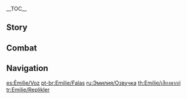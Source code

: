 {{CharacterTabs}}
{{LanguageTabs}}
__TOC__
==Story==
{{VO/Story
|character           = Emilie
|language            = en
|name                = Emilie

<!-- Hello -->
|vo_01_01_title      = Hello
|vo_01_01_file       = VO_{language}{character} Hello.ogg
|vo_01_01_tx         = Hello, my name is Emilie. Is your inquiry perfume-related by any chance?<br>If your inquiry is of a different nature, I suggest we find a quieter place to talk.

<!-- Chats -->
|vo_02_01_title      = Chat: Inspiration
|vo_02_01_file       = VO_{language}{character} Chat - Inspiration.ogg
|vo_02_01_tx         = Ah, now there's an idea... Just a moment, please. I need to jot this down.
|vo_02_02_title      = Chat: Perfume Fan
|vo_02_02_file       = VO_{language}{character} Chat - Perfume Fan.ogg
|vo_02_02_tx         = Many ladies in the [[Court of Fontaine]] like to spray their perfume onto a delicate lace fan, allowing them to generate a pleasant fragrance with each flick of the wrist. It's quite an ingenious method.
|vo_02_03_title      = Chat: Newspaper
|vo_02_03_file       = VO_{language}{character} Chat - Newspaper.ogg
|vo_02_03_tx         = Would you mind coming with me to buy a copy of today's newspaper?

<!-- Weather -->
|vo_03_01_title      = When It Rains
|vo_03_01_file       = VO_{language}{character} When It Rains.ogg
|vo_03_01_tx         = Rain can be quite troublesome sometimes. It washes too many things away...
|vo_03_02_title      = When Thunder Strikes
|vo_03_02_file       = VO_{language}{character} When Thunder Strikes.ogg
|vo_03_02_tx         = When lightening strikes, it always leaves behind a unique scent in the air.
|vo_03_03_title      = When It Snows
|vo_03_03_file       = VO_{language}{character} When It Snows.ogg
|vo_03_03_tx         = What an extraordinary environment. I'd imagine there are many precious materials to be found here.
|vo_03_04_title      = When the Sun Is Out
|vo_03_04_file       = VO_{language}{character} When the Sun Is Out.ogg
|vo_03_04_tx         = Ah, the sunshine is so nice. The sign of a good day ahead, I hope.
|vo_03_05_title      = In the Desert
|vo_03_05_file       = VO_{language}{character} In the Desert.ogg
|vo_03_05_tx         = High-quality ingredients can be found everywhere, even in the barren desert. [[Wenut]] fat, for example, can be refined into a very valuable perfume component.

<!-- Greetings -->
|vo_04_01_title      = Good Morning
|vo_04_01_file       = VO_{language}{character} Good Morning.ogg
|vo_04_01_tx         = I like to start off my day by drinking a glass of ice-cold water. It helps me wake up.
|vo_04_02_title      = Good Afternoon
|vo_04_02_file       = VO_{language}{character} Good Afternoon.ogg
|vo_04_02_tx         = A casual stroll after a meal aids digestion and increases blood circulation. So, would you like to join?
|vo_04_03_title      = Good Evening
|vo_04_03_file       = VO_{language}{character} Good Evening.ogg
|vo_04_03_tx         = Certain perfume ingredients can only be gathered at specific times of the day. So, sometimes, I need to head out in the middle of the night.
|vo_04_04_title      = Good Night
|vo_04_04_file       = VO_{language}{character} Good Night.ogg
|vo_04_04_tx         = Good night. I could recommend quite a few fragrances to help with sleep, if you want. But, letting your body fall asleep naturally is always best.

<!-- About -->
|vo_05_01_title      = About {character}
|vo_05_01_file       = VO_{language}{character} About {character}.ogg
|vo_05_01_tx         = I must admit, I'm not very good at coming up with topics to talk about. Simply put, I'm not the best conversationalist. But, if there's anything you want to share, good or bad, I'm always willing to listen.
|vo_05_02_title      = About {character}: Forensic Cleaner
|vo_05_02_friendship = 4
|vo_05_02_file       = VO_{language}{character} About {character} - Forensic Cleaner.ogg
|vo_05_02_tx         = When the authorities finish investigating a homicide or a fatal accident, there's still a lot of clean up work to be done at the scene. This includes disposing of organic matter, removing blood stains, sanitizing the area... All of which are the responsibility of a Forensic Cleaner. Interestingly enough, I'm not actually affiliated with any organization in the Court of Fontaine. I'm an independent contractor. I do have a long-standing work agreement with the [[Garde]]s, but I also accept private commissions.<br>That's pretty much all there is to say about my line of work, but if you have any questions, by all means, ask away.

<!-- About Us -->
|vo_06_01_title      = About Us: Recommendations
|vo_06_01_file       = VO_{language}{character} About Us - Recommendations.ogg
|vo_06_01_tx         = What perfume do I usually wear? Ah, sorry to disappoint, but I don't normally wear perfume while I'm working. It can get in the way of other scents when working, you see. But, if you tell me a little bit about your current mood, I can certainly give you a few recommendations.
|vo_06_02_title      = About Us: Visit
|vo_06_02_friendship = 6
|vo_06_02_file       = VO_{language}{character} About Us - Visit.ogg
|vo_06_02_tx         = You'd like to visit my studio? You're more than welcome to. I can teach you a bit about perfumery, and I have quite a sizable collection for you to peruse. My mother was a perfume enthusiast as well. In fact, many of the perfumes in my collection are gifts from her. If there's time, we could even try them all one by one.

<!-- Miscellany I -->
|vo_07_01_title      = About the [[Vision]]
|vo_07_01_friendship = 4
|vo_07_01_file       = VO_{language}{character} About the Vision.ogg
|vo_07_01_tx         = I once tried to use my Vision to create a plant species that could grow without any nourishment. Unfortunately, my attempts were entirely unsuccessful. It just goes to show, even with the power of a Vision, there's still a limit to what is possible. You can't defy the laws of nature.
|vo_07_02_title      = Something to Share
|vo_07_02_file       = VO_{language}{character} Something to Share.ogg
|vo_07_02_tx         = The five senses aren't completely independent. The color red, for example, might evoke a feeling of warmth, and fragrances can induce specific sensations as well. This property is mainly exploited on the sales front, though. If a customer is feeling down, for example, they can be easily persuaded to choose a perfume with an herbal or sweet scent.
|vo_07_03_title      = Interesting Things
|vo_07_03_quest      = Requiem of the Echoing Depths
|vo_07_03_file       = VO_{language}{character} Interesting Things - Aether.ogg
|vo_07_03_tx         = {{A|VO Emilie Interesting Things - Lumine.ogg}}{{MC|m=Nothing can be more interesting than encountering new things. You've traveled to so many places, and I'm sure your range of experience is much broader than my own, so I was wondering if I could make a request... Have you ever encountered a flower, or spice maybe, that left a particularly strong impression on you? Could you tell me about it?<br>The "[[Inteyvat]]" flower... Huh, can't say I've ever heard of it, but that's certainly a grand-sounding name. Alright, well, I've made a note of it. If I'm lucky enough to ever see it in person, I'll certainly let you know.|f=May I ask you something? The flower you wear in your hair... I've never seen one like it before. If you saw fit to fashion it into a hair accessory, I imagine it means a great deal to you.<br>The "Inteyvat" flower... Huh, that's certainly a grand-sounding name. I don't know how you came to possess it, but I'm sure it means you are very important to this world.}}

<!-- About Others -->
|vo_08_01_title      = About [[Chevreuse]]
|vo_08_01_friendship = 4
|vo_08_01_file       = VO_{language}{character} About Chevreuse.ogg
|vo_08_01_tx         = I'm not sure if she ever mentioned it, but we met each other through work. Although, most of our conversations aren't nearly as serious as our jobs would suggest. One time, she told me she read a novel about a perfumer who makes a scent using human tissue. Fictional, of course, but in the story it turns out to be astonishingly successful &mdash; the finest perfume ever made. Based on my own experience, I find it hard to believe the scent would turn out quite so wonderful in real life...<br>Chevreuse wasn't too focused on the feasibility, though. She was too busy trying to unravel all the legal liabilities involved in a situation like that.
|vo_08_01_mention    = Chevreuse
|vo_08_02_title      = About [[Chiori]]
|vo_08_02_friendship = 4
|vo_08_02_file       = VO_{language}{character} About Chiori.ogg
|vo_08_02_tx         = As a designer, Chiori has a keen eye for trends. Although we deal in completely different products, I still enjoy listening to her talk about the creative thought process behind her designs. Not to mention, she has a pretty good eye when it comes to perfume. Whenever I have her test out my new products, she always manages to pick the one that ends up selling the best.
|vo_08_02_mention    = Chiori
|vo_08_03_title      = About [[Charlotte]]
|vo_08_03_friendship = 4
|vo_08_03_file       = VO_{language}{character} About Charlotte.ogg
|vo_08_03_tx         = Ah, a truly energetic young lady. Being a journalist, I would imagine quite a few people see her as nothing but trouble, but that hasn't been my experience. Even after discovering the true nature of my work, she still chose to keep it to herself. This despite the fact that she had no reason to help me, and it probably wasn't in her professional interests to do so. So, I have quite a high opinion of her. If she ever needed my help, I would certainly not refuse.
|vo_08_03_mention    = Charlotte
|vo_08_04_title      = About [[Clorinde]]
|vo_08_04_friendship = 4
|vo_08_04_file       = VO_{language}{character} About Clorinde.ogg
|vo_08_04_tx         = I'm fairly certain everyone in [[Fontaine]] knows that name. She's a formidable [[Champion Duelist]], after all. Although, I find her quite easy to get along with. In my experience, the stronger a person is in combat, the more open they are in conversation.
|vo_08_04_mention    = Clorinde
|vo_08_05_title      = About [[Sigewinne]]
|vo_08_05_friendship = 4
|vo_08_05_file       = VO_{language}{character} About Sigewinne.ogg
|vo_08_05_tx         = If I'm not mistaken, I believe Miss Sigewinne met me when I was very young &mdash; too young to remember... Ah, I probably haven't told you, my father works for the [[Marechaussee Phantom]], so we often have [[Melusine]]s over as guests. Apparently, the Melusines were often the ones looking after me as a baby.<br>But, Miss Sigewinne has never treated me as her junior. She always speaks highly of my perfumes, so whenever I make a new sample, I usually set aside an extra for her.
|vo_08_05_mention    = Sigewinne
|vo_08_06_title      = About [[Neuvillette]]
|vo_08_06_friendship = 4
|vo_08_06_file       = VO_{language}{character} About Neuvillette.ogg
|vo_08_06_tx         = As a perfumer, if your sense of smell starts to become dull, there's actually quite an easy solution &mdash; drinking fresh water. I'm not usually strict about the water I drink, but, out of curiosity, I once attended a water-tasting event organized by Monsieur Neuvillette.<br>He had such an abstract yet distinctive understanding of the distinguishing features of different types of water. It almost reminded me of the way magazine articles talk about perfume. He took the time to understand my needs, and recommended a few water sources to me with utmost sincerity. He was so considerate, sometimes, I choose to buy the varieties he recommended, even if just out of respect for him.
|vo_08_06_mention    = Neuvillette
|vo_08_07_title      = About [[Wriothesley]]
|vo_08_07_friendship = 4
|vo_08_07_file       = VO_{language}{character} About Wriothesley.ogg
|vo_08_07_tx         = You know Wriothesley? Haha, well aren't you full of surprises. From what I know, the Duke tries to keep a very low profile &mdash; most people don't even know he exists. Monsieur [[Neuvillette]] once tried to recommend my services to him, but apparently he thought that the [[Fortress of Meropide]] would have no occasion for them.<br>I can't know what his reasons were for turning me down, as I've never met him in person. But if I was to speculate... I would say perhaps there are certain things he doesn't want washed away. Perhaps he prefers to leave them there... as a warning.
|vo_08_07_mention    = Wriothesley,Neuvillette
|vo_08_08_title      = About [[Tighnari]]
|vo_08_08_friendship = 4
|vo_08_08_file       = VO_{language}{character} About Tighnari.ogg
|vo_08_08_tx         = I've only met him in person a few times, but we communicate by letter often. He reached out to me first, writing a letter after tracking down my details through some roundabout way. He was extremely polite, and it was incredibly flattering to have such a renowned botanist ask for my flower-related expertise. But, I also saw it as a chance to learn from him. I decided to ask some of my own questions, particularly about perfume ingredients from [[Sumeru]], and he gave me thorough answers to each and every one.<br>Now, our correspondence is much more casual. He even tells me about his companions sometimes. I really am delighted I got this opportunity to make a new friend.
|vo_08_08_mention    = Tighnari

<!-- More About -->
|vo_09_01_title      = More About {character}: I
|vo_09_01_file       = VO_{language}{character} More About {character} - 01.ogg
|vo_09_01_tx         = People often romanticize perfume, assigning it all sorts of poetic qualities. But, in reality, perfume-making is much closer to a science. It can be boiled down to a simple chemistry experiment, really. It's up to the perfumer to bridge the gap between the product's artistic and scientific qualities, and doing that with any degree of success takes quite a bit of skill.
|vo_09_02_title      = More About {character}: II
|vo_09_02_friendship = 3
|vo_09_02_file       = VO_{language}{character} More About {character} - 02.ogg
|vo_09_02_tx         = People can describe how a certain scent makes them feel, sure. But, it's very difficult to recreate a scent just based off of a written description, even for me. So, I do apologize, but I don't take custom orders. That said, if you find any of my other perfumes to be to your liking, it would of course be my honor to do business with you.
|vo_09_03_title      = More About {character}: III
|vo_09_03_friendship = 4
|vo_09_03_file       = VO_{language}{character} More About {character} - 03.ogg
|vo_09_03_tx         = A perfume must undergo a series of tests before it's released, including a shelf-life test. This can help answer several questions: How long does the product last? Is it prone to deterioration? Will it become toxic or even dissipate over time?<br>Huh, now that I think about it... Wouldn't it be nice if there were a way of doing a shelf-life test for interpersonal relationships?
|vo_09_04_title      = More About {character}: IV
|vo_09_04_friendship = 5
|vo_09_04_file       = VO_{language}{character} More About {character} - 04.ogg
|vo_09_04_tx         = I don't deliberately hide my real profession, but I do prefer to be discreet whenever possible. Not because I'm worried that it'll turn customers off my perfume, I'm just cognizant of the fact that my work as a forensic cleaner subjects me to a lot of sensitive information, things that can't be disclosed to the public. The people who commission my services place a lot of trust in me. I don't want them to receive any unwanted attention because of me.
|vo_09_05_title      = More About {character}: V
|vo_09_05_friendship = 6
|vo_09_05_file       = VO_{language}{character} More About {character} - 05.ogg
|vo_09_05_tx         = Perfume-making has only ever been a hobby for me. Something I do in my spare time, just like how some people learn to play a musical instrument or make crafts.<br>Still, my goal in life wasn't always to be a forensic cleaner. My mother works as a forensic pathologist, and ever since I was little, I knew I wanted to work in criminal investigations just like her. For a long time, my talent for chemistry inspired me to pursue trace evidence analysis. But as I progressed further in my studies, I started to encounter real-life crime scenes. I'll never forget one scene I saw... A young child had been murdered, there was blood soaked into the carpet and splattered all over the walls... And after the investigators finished their assessment, they just left. I couldn't imagine what those poor parents were going through... it didn't seem right that they had to clean up after their own child's murder, all by themselves.<br>So, yeah. That's what led me into forensic cleaning.

<!-- Miscellany II -->
|vo_10_01_title      = {character}'s Hobbies
|vo_10_01_file       = VO_{language}{character} Hobbies.ogg
|vo_10_01_tx         = I like to collect newspaper clippings. Whenever I come across an unbelievable story in the newspaper, I cut out a clipping and add it to my collection. I've filled up several thick binders that way. Flipping through them is almost like reading one of those short story series that [[Chevreuse]] is so fond of.
|vo_10_01_mention    = Chevreuse
|vo_10_02_title      = {character}'s Troubles
|vo_10_02_file       = VO_{language}{character} Troubles.ogg
|vo_10_02_tx         = All the dogs in the park are so sweet. But if you want to pet them, you have to indulge them with some playtime first. Hehe, I suppose it's a good problem to have.
|vo_10_03_title      = Favorite Food
|vo_10_03_file       = VO_{language}{character} Favorite Food.ogg
|vo_10_03_tx         = Fresh shrimp sprinkled with sea salt, lightly poached, then dipped in melted butter &mdash; simple and delicious. You should try it sometime.
|vo_10_04_title      = Least Favorite Food
|vo_10_04_file       = VO_{language}{character} Least Favorite Food.ogg
|vo_10_04_tx         = I don't eat a lot of red meat. Controversial, I know.

<!-- Receiving a Gift -->
|vo_11_01_title      = Receiving a Gift: I
|vo_11_01_file       = VO_{language}{character} Receiving a Gift - 01.ogg
|vo_11_01_tx         = Mmm, it tastes just as good as it smells. Thank you for sharing it with me. I enjoyed it very much.
|vo_11_02_title      = Receiving a Gift: II
|vo_11_02_file       = VO_{language}{character} Receiving a Gift - 02.ogg
|vo_11_02_tx         = Hm, it looks delightful, and the texture is fairly pleasing as well.
|vo_11_03_title      = Receiving a Gift: III
|vo_11_03_file       = VO_{language}{character} Receiving a Gift - 03.ogg
|vo_11_03_tx         = Are there really people who are particularly partial to this kind of flavor...?

<!-- Birthday -->
|vo_12_01_title      = Birthday
|vo_12_01_file       = VO_{language}{character} Birthday.ogg
|vo_12_01_tx         = Happy birthday! I know perfume preferences are extremely personal, but I took the liberty of choosing one I think you'll like. It's one of my own creations, actually, but it's not available to purchase yet.<br>I tried to combine the floral and fruity notes found in nature around this time of year. I was going for more of a subtle scent. Anyway, I hope it brings you a little peace and comfort whenever you wear it.

<!-- Feelings About Ascension -->
|vo_13_01_title      = Feelings About Ascension: Intro
|vo_13_01_ascension  = 1
|vo_13_01_file       = VO_{language}{character} Feelings About Ascension - 01.ogg
|vo_13_01_tx         = Thank you ever so much. Ah, no need to be so modest. Of course you deserve thanks.
|vo_13_02_title      = Feelings About Ascension: Building Up
|vo_13_02_ascension  = 2
|vo_13_02_file       = VO_{language}{character} Feelings About Ascension - 02.ogg
|vo_13_02_tx         = Thank you for your suggestions. They give me a lot of food for thought.
|vo_13_03_title      = Feelings About Ascension: Climax
|vo_13_03_ascension  = 4
|vo_13_03_file       = VO_{language}{character} Feelings About Ascension - 03.ogg
|vo_13_03_tx         = Power is only useful when wielded by the right person. I'll do my best to honor your trust in me.
|vo_13_04_title      = Feelings About Ascension: Conclusion
|vo_13_04_ascension  = 6
|vo_13_04_file       = VO_{language}{character} Feelings About Ascension - 04.ogg
|vo_13_04_tx         = Many things can only be seen clearly when you shine a strong light on them, and now, it's like you've handed that light to me. Are you inviting me to join you on your journey? Then please, lead the way. I'll be right by your side.
}}

==Combat==
{{Combat VO
|character           = Emilie
|language            = en

<!-- Elemental Skill -->
|skill_1_tx          = Reconstitute.
|skill_2_tx          = Extract.
|skill_3_tx          = Neutralize.

<!-- Elemental Burst -->
|burst_1_tx          = Fresh and floral.
|burst_2_tx          = This'll brighten up the place.
|burst_3_tx          = A little ambience.

<!-- Sprint Start -->
|sprint-s_1_file     = Sprint Start 01,Sprint Start 02,Sprint Start 03

<!-- Deploying Wind Glider -->
|glider_1_file       = Deploying Wind Glider 01,Deploying Wind Glider 02,Deploying Wind Glider 03

<!-- Opening Treasure Chest -->
|chest_1_tx          = Hehe, do the spoils live up to your expectations?
|chest_2_tx          = Shall I help share the load?
|chest_3_tx          = Huh, not a shred of information about the owner...

<!-- Low HP -->
|low-hp_1_tx         = My sense of smell is fading...
|low-hp_2_tx         = That was an adverse reaction...
|low-hp_3_tx         = Time to reassess the scene...

<!-- Ally Low HP -->
|ally-low-hp_1_tx    = Take a moment.
|ally-low-hp_2_tx    = Don't worry, I'm here.

<!-- Fallen -->
|fallen_1_tx         = I can smell... blood...
|fallen_2_tx         = The lantern is... extinguished...
|fallen_3_tx         = Is it... my time to go?

<!-- Light Hit Taken -->
|hit-l_1_tx          = My weakness.
|hit-l_2_file        = Light Hit Taken 02,Light Hit Taken 03,Light Hit Taken 04,Light Hit Taken 05,Light Hit Taken 06

<!-- Heavy Hit Taken -->
|hit-h_1_tx          = I was poorly prepared...
|hit-h_2_tx          = I must be more prudent.
|hit-h_3_file        = Heavy Hit Taken 03,Heavy Hit Taken 04,Heavy Hit Taken 05,Heavy Hit Taken 06

<!-- Joining Party -->
|join_1_tx           = It would be my honor.
|join_2_tx           = The pleasure is all mine.
|join_3_tx           = I'm quite flattered.

<!-- Character Idles -->
|idle_1_file         = 

<!-- Light Attack -->
|atk-l_1_file        = Light Attack 01,Light Attack 02,Light Attack 03,Light Attack 04,Light Attack 05,Light Attack 06,Light Attack 07

<!-- Mid Attack -->
|atk-m_1_file        = Mid Attack 01,Mid Attack 02,Mid Attack 03

<!-- Heavy Attack -->
|atk-h_1_file        = Heavy Attack 01,Heavy Attack 02,Heavy Attack 03

<!-- Climbing -->
|climb_1_file        = Climbing 01,Climbing 02,Climbing 03

<!-- Climbing Breath -->
|climb-b_1_file      = Climbing Breath 01,Climbing Breath 02,Climbing Breath 03

<!-- Jumping -->
|jump_1_file         = Jumping 01,Jumping 02,Jumping 03,Jumping 04,Jumping 05
}}

==Navigation==
{{Character Navbox|vo}}

[[es:Émilie/Voz]]
[[pt-br:Emilie/Falas]]
[[ru:Эмилия/Озвучка]]
[[th:Emilie/เสียงพากย์]]
[[tr:Emilie/Replikler]]
